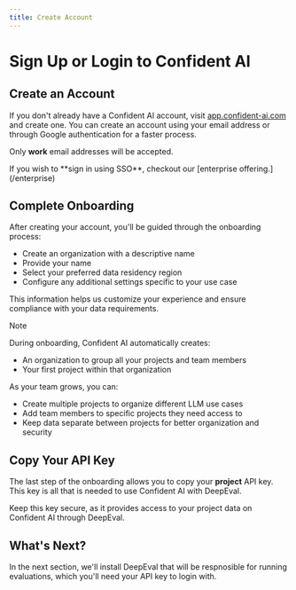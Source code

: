 ```yaml
---
title: Create Account
---
```



# Sign Up or Login to Confident AI

## Create an Account

If you don't already have a Confident AI account, visit [app.confident-ai.com](https://app.confident-ai.com) and create one. You can create an account using your email address or through Google authentication for a faster process.

Only **work** email addresses will be accepted.

<Callout>
  If you wish to **sign in using SSO**, checkout our [enterprise
  offering.](/enterprise)
</Callout>

## Complete Onboarding

After creating your account, you'll be guided through the onboarding process:

- Create an organization with a descriptive name
- Provide your name
- Select your preferred data residency region
- Configure any additional settings specific to your use case

This information helps us customize your experience and ensure compliance with your data requirements.

> [!NOTE]
>
> During onboarding, Confident AI automatically creates:
>
> - An organization to group all your projects and team members
> - Your first project within that organization
>
> As your team grows, you can:
>
> - Create multiple projects to organize different LLM use cases
> - Add team members to specific projects they need access to
> - Keep data separate between projects for better organization and security

## Copy Your API Key

The last step of the onboarding allows you to copy your **project** API key. This key is all that is needed to use Confident AI with DeepEval.

Keep this key secure, as it provides access to your project data on Confident AI through DeepEval.

## What's Next?

In the next section, we'll install DeepEval that will be respnosible for running evaluations, which you'll need your API key to login with.
